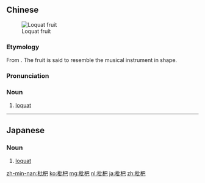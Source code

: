 ==Chinese==
{{zh-forms}}
[[Image:Eriobotrya japonica3.jpg|thumb|Loquat fruit]]

===Etymology===
From {{zh-l|琵琶|pipa}}. The fruit is said to resemble the musical instrument in shape.

===Pronunciation===
{{zh-pron
|m=pípá
|c=pei4 paa4
|h=pfs=phì-phà
|md=bì-bà
|mn=xm,zz,tn,mg:pî-pê/xm,tp,yl,tc:gî-pê/xm:kî-pê/qz,lk,sx,km,hc:khî-pê/tn,kh:tî-pê/zz:pî-pêe
|w=3biq boq,3biq bo
|cat=n
}}

===Noun===
{{zh-noun}}

# [[loquat]]

{{zh-cat|Fruits}}

----

==Japanese==
{{ja-kanjitab|枇|杷}}

===Noun===
{{ja-noun|びわ}}

# [[loquat]]

[[zh-min-nan:枇杷]]
[[ko:枇杷]]
[[mg:枇杷]]
[[nl:枇杷]]
[[ja:枇杷]]
[[zh:枇杷]]